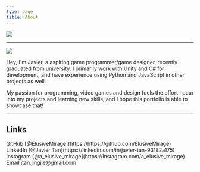 ```yaml
---
type: page
title: About
---
```


<Image
  src="/assets/logo.gif"
  width={200}
  height={200}
  priority
  className="logo"
/>

---

<Image
  src="/assets/profile.jpg"
  width={400}
  height={400}
  priority
  className="profile-image"
/>

Hey, I'm Javier, a aspiring game programmer/game designer, recently graduated from university.
I primarily work with Unity and C# for development, and have experience using Python
and JavaScript in other projects as well.

My passion for programming, video games and design fuels the effort I pour into my 
projects and learning new skills, and I hope this portfolio is able to showcase that!

---

## Links

<div style={{display: "flex", alignContent: "left"}}>
  <Icon inline icon="mdi:github" height="24" width="24"/> <span>GitHub [@ElusiveMirage](https://https://github.com/ElusiveMirage)</span>
</div>

<div style={{display: "flex", alignContent: "left"}}>
  <Icon inline icon="skill-icons:linkedin" height="24" width="24"/> <span>LinkedIn [@Javier Tan](https://linkedin.com/in/javier-tan-93182a175)</span>
</div>

<div style={{display: "flex", alignContent: "left"}}>
  <Icon inline icon="skill-icons:instagram" height="24" width="24"/> <span>Instagram [@a_elusive_mirage](https://instagram.com/a_elusive_mirage)</span>
</div>

<div style={{display: "flex", alignContent: "left"}}>
  <Icon inline icon="logos:google-gmail" height="24" width="24"/> <span>Email jtan.jingjie@gmail.com</span>
</div>


